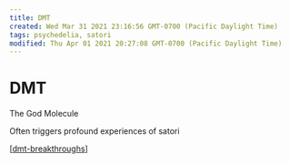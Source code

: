 ```yaml
---
title: DMT
created: Wed Mar 31 2021 23:16:56 GMT-0700 (Pacific Daylight Time)
tags: psychedelia, satori
modified: Thu Apr 01 2021 20:27:08 GMT-0700 (Pacific Daylight Time)
---
```


# DMT

The God Molecule

Often triggers profound experiences of satori

[[dmt-breakthroughs]]

[//begin]: # 'Autogenerated link references for markdown compatibility'
[dmt-breakthroughs]: ../../archives/&then/dmt-breakthroughs 'DMT Breakthroughs'
[//end]: # 'Autogenerated link references'
